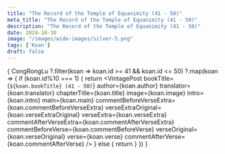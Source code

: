 ```yaml
---
title: "The Record of the Temple of Equanimity (41 - 50)"
meta_title: "The Record of the Temple of Equanimity (41 - 50)"
description: "The Record of the Temple of Equanimity (41 - 50)"
date: 2024-10-30
image: "/images/wide-images/silver-5.png"
tags: ['Koan']
draft: false
---
```



<div class="container vi-koans">

  {
    CongRongLu
      ?.filter(koan => koan.id >= 41 && koan.id <= 50)
      ?.map(koan => {
        if (koan.id%10 === 1) {
          return <VintagePost
            bookTitle={`${koan.bookTitle} (41 - 50)`}
            author={koan.author}
            translator={koan.translator}
                       chapterTitle={koan.title} image={koan.image}
                       intro={koan.intro} main={koan.main}
                              commentBeforeVerseExtra={koan.commentBeforeVerseExtra}
                              verseExtraOriginal={koan.verseExtraOriginal}
                              verseExtra={koan.verseExtra}
                              commentAfterVerseExtra={koan.commentAfterVerseExtra}
                              commentBeforeVerse={koan.commentBeforeVerse}
                              verseOriginal={koan.verseOriginal}
                              verse={koan.verse}
                              commentAfterVerse={koan.commentAfterVerse}
          />
        } else {
          return <VintagePost chapterTitle={koan.title} image={koan.image}
                              intro={koan.intro} main={koan.main}
                              commentBeforeVerseExtra={koan.commentBeforeVerseExtra}
                              verseExtraOriginal={koan.verseExtraOriginal}
                              verseExtra={koan.verseExtra}
                              commentAfterVerseExtra={koan.commentAfterVerseExtra}
                              commentBeforeVerse={koan.commentBeforeVerse}
                              verseOriginal={koan.verseOriginal}
                              verse={koan.verse}
                              commentAfterVerse={koan.commentAfterVerse}
          />
        }
      })
  }

</div>
